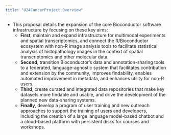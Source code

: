 ```yaml
---
title: "U24CancerProject Overview"
---
```


- This proposal details the expansion of the core Bioconductor software infrastructure by focusing on these key aims:
    - **First**, maintain and expand infrastructure for multimodal experiments and spatial transcriptomics, and connect the R/Bioconductor ecosystem with non-R image analysis tools to facilitate statistical analysis of histopathology images in the context of spatial transcriptomics and other molecular data.
    - **Second**, transition Bioconductor’s data and annotation-sharing tools to a federated, language-agnostic system that facilitates contribution and extension by the community, improves findability, enables automated improvement in metadata, and enhances utility for non-R users.
    - **Third**, create curated and integrated data repositories that make key datasets more findable and usable, and drive the development of the planned new data-sharing systems.
    - **Finally**, develop a program of user training and new outreach approaches to support the training of users and developers, including the creation of a large language model-based chatbot and a cloud-based platform with persistent disks for courses and workshops.
